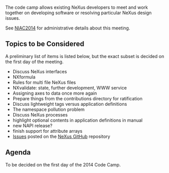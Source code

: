 The code camp allows existing NeXus developers to meet and work together on developing software or resolving particular NeXus design issues. 

See [[NIAC2014]] for administrative details about this meeting.

== Topics to be Considered ==

A preliminary list of items is listed below, but the exact subset is decided on the first day of the meeting.

* Discuss NeXus interfaces
* NXformula
* Rules for multi file NeXus files
* NXvalidate: state, further development, WWW service
* Assigning axes to data once more again
* Prepare things from the contributions directory for ratification
* Discuss lightweight tags versus application definitions
* The namespace pollution problem
* Discuss NeXus processes
* highlight optional contents in application definitions in manual
* new NAPI release?
* finish support for attribute arrays
* [https://github.com/nexusformat/definitions/issues Issues] posted on the [https://github.com/nexusformat NeXus GitHub] repository

== Agenda ==

To be decided on the first day of the 2014 Code Camp.